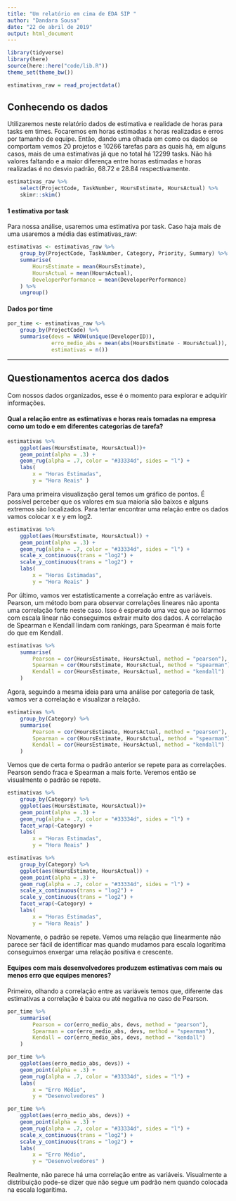 ```yaml
---
title: "Um relatório em cima de EDA SIP "
author: "Dandara Sousa"
date: "22 de abril de 2019"
output: html_document
---
```



```r
library(tidyverse)
library(here)
source(here::here("code/lib.R"))
theme_set(theme_bw())

```

```r
estimativas_raw = read_projectdata()
```

## Conhecendo os dados

Utilizaremos neste relatório dados de estimativa e realidade de horas para tasks em times. Focaremos em horas estimadas x horas realizadas e erros por tamanho de equipe. Então, dando uma olhada em como os dados se comportam vemos 20 projetos e 10266 tarefas para as quais há, em alguns casos, mais de uma estimativas já que no total há 12299 tasks. Não há valores faltando e a maior diferença entre horas estimadas e horas realizadas é no desvio padrão, 68.72 e 28.84 respectivamente.

```r
estimativas_raw %>% 
    select(ProjectCode, TaskNumber, HoursEstimate, HoursActual) %>% 
    skimr::skim()
```

#### 1 estimativa por task

Para nossa análise, usaremos uma estimativa por task. Caso haja mais de uma usaremos a média das estimativas_raw:

```r
estimativas <- estimativas_raw %>%
    group_by(ProjectCode, TaskNumber, Category, Priority, Summary) %>%
    summarise(
        HoursEstimate = mean(HoursEstimate),
        HoursActual = mean(HoursActual),
        DeveloperPerformance = mean(DeveloperPerformance)
    ) %>%
    ungroup()
```


#### Dados por time

```r
por_time <- estimativas_raw %>% 
    group_by(ProjectCode) %>% 
    summarise(devs = NROW(unique(DeveloperID)), 
              erro_medio_abs = mean(abs(HoursEstimate - HoursActual)), 
              estimativas = n())
```

******

## Questionamentos acerca dos dados

Com nossos dados organizados, esse é o momento para explorar e adquirir informações.

#### Qual a relação entre as estimativas e horas reais tomadas na empresa como um todo e em diferentes categorias de tarefa?

```r
estimativas %>%
    ggplot(aes(HoursEstimate, HoursActual))+
    geom_point(alpha = .3) +
    geom_rug(alpha = .7, color = "#33334d", sides = "l") +
    labs(
        x = "Horas Estimadas",
        y = "Hora Reais" )
```

Para uma primeira visualização geral temos um gráfico de pontos. É possível perceber que os valores em sua maioria são baixos e alguns extremos são localizados. Para tentar encontrar uma relação entre os dados vamos colocar x e y em log2.

```r
estimativas %>% 
    ggplot(aes(HoursEstimate, HoursActual)) + 
    geom_point(alpha = .3) +
    geom_rug(alpha = .7, color = "#33334d", sides = "l") +
    scale_x_continuous(trans = "log2") +
    scale_y_continuous(trans = "log2") +
    labs(
        x = "Horas Estimadas",
        y = "Hora Reais" )
```

Por último, vamos ver estatisticamente a correlação entre as variáveis. Pearson, um método bom para observar correlações lineares não aponta uma correlação forte neste caso. Isso é esperado uma vez que ao lidarmos com escala linear não conseguimos extrair muito dos dados. A correlação de Spearman e Kendall lindam com rankings, para Spearman é mais forte do que em Kendall.

```r
estimativas %>%
    summarise(
        Pearson = cor(HoursEstimate, HoursActual, method = "pearson"),
        Spearman = cor(HoursEstimate, HoursActual, method = "spearman"),
        Kendall = cor(HoursEstimate, HoursActual, method = "kendall")
    ) 
```

Agora, seguindo a mesma ideia para uma análise por categoria de task, vamos ver a correlação e visualizar a relação.

```r
estimativas %>%
    group_by(Category) %>%
    summarise(
        Pearson = cor(HoursEstimate, HoursActual, method = "pearson"),
        Spearman = cor(HoursEstimate, HoursActual, method = "spearman"),
        Kendall = cor(HoursEstimate, HoursActual, method = "kendall")
    ) 
```

Vemos que de certa forma o padrão anterior se repete para as correlações. Pearson sendo fraca e Spearman a mais forte. Veremos então se visualmente o padrão se repete.

```r
estimativas %>%
    group_by(Category) %>%
    ggplot(aes(HoursEstimate, HoursActual))+
    geom_point(alpha = .3) +
    geom_rug(alpha = .7, color = "#33334d", sides = "l") +
    facet_wrap(~Category) +
    labs(
        x = "Horas Estimadas",
        y = "Hora Reais" )
```

```r
estimativas %>% 
    group_by(Category) %>%
    ggplot(aes(HoursEstimate, HoursActual)) + 
    geom_point(alpha = .3) +
    geom_rug(alpha = .7, color = "#33334d", sides = "l") +
    scale_x_continuous(trans = "log2") +
    scale_y_continuous(trans = "log2") +
    facet_wrap(~Category) +
    labs(
        x = "Horas Estimadas",
        y = "Hora Reais" )
```

Novamente, o padrão se repete. Vemos uma relação que linearmente não parece ser fácil de identificar mas quando mudamos para escala logarítima conseguimos enxergar uma relação positiva e crescente.

#### Equipes com mais desenvolvedores produzem estimativas com mais ou menos erro que equipes menores? 

Primeiro, olhando a correlação entre as variáveis temos que, diferente das estimativas a correlação é baixa ou até negativa no caso de Pearson. 

```r
por_time %>%
    summarise(
        Pearson = cor(erro_medio_abs, devs, method = "pearson"),
        Spearman = cor(erro_medio_abs, devs, method = "spearman"),
        Kendall = cor(erro_medio_abs, devs, method = "kendall")
    ) 
```

```r
por_time %>% 
    ggplot(aes(erro_medio_abs, devs)) +
    geom_point(alpha = .3) +
    geom_rug(alpha = .7, color = "#33334d", sides = "l") +
    labs(
        x = "Erro Médio",
        y = "Desenvolvedores" )
```

```r
por_time %>% 
    ggplot(aes(erro_medio_abs, devs)) +
    geom_point(alpha = .3) +
    geom_rug(alpha = .7, color = "#33334d", sides = "l") +
    scale_x_continuous(trans = "log2") +
    scale_y_continuous(trans = "log2") +
    labs(
        x = "Erro Médio",
        y = "Desenvolvedores" )
```

Realmente, não parece há uma correlação entre as variáveis. Visualmente a distribuição pode-se dizer que não segue um padrão nem quando colocada na escala logarítima.

